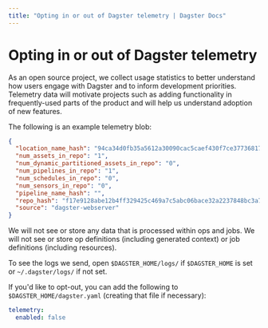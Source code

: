 ```yaml
---
title: "Opting in or out of Dagster telemetry | Dagster Docs"
---
```


# Opting in or out of Dagster telemetry

As an open source project, we collect usage statistics to better understand how users engage with Dagster and to inform development priorities. Telemetry data will motivate projects such as adding functionality in frequently-used parts of the product and will help us understand adoption of new features.

The following is an example telemetry blob:

```json
{
  "location_name_hash": "94ca34d0fb35a5612a30090cac5caef430f7ce377368177da02fd8e0535752f6",
  "num_assets_in_repo": "1",
  "num_dynamic_partitioned_assets_in_repo": "0",
  "num_pipelines_in_repo": "1",
  "num_schedules_in_repo": "0",
  "num_sensors_in_repo": "0",
  "pipeline_name_hash": "",
  "repo_hash": "f17e9128abe12b4ff329425c469a7c5abc06bace32a2237848bc3a71cf9ef808",
  "source": "dagster-webserver"
}
```

We will not see or store any data that is processed within ops and jobs. We will not see or store op definitions (including generated context) or job definitions (including resources).

To see the logs we send, open `$DAGSTER_HOME/logs/` if `$DAGSTER_HOME` is set or `~/.dagster/logs/` if not set.

If you'd like to opt-out, you can add the following to `$DAGSTER_HOME/dagster.yaml` (creating that file if necessary):

```yaml
telemetry:
  enabled: false
```
